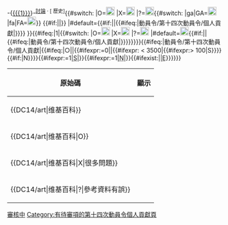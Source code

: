 <includeonly>-{[[{{{1}}}]]}-<sup class="plainlinks">[[Talk:{{{1}}}|<span title="前往{{{1|此條目}}}的討論頁">討論</span>]] · [{{fullurl:{{{1}}}|action=history}} <span title="檢視{{{1|此條目}}}的編輯歷史">歷史</span>]</sup>{{#switch:{{{2|}}}
|O=[[File:Pictogram_voting_keep-green.svg|x20px|{{{3|此條目已通過審核}}}]]
|X=[[File:Pictogram_voting_delete.svg|x20px|{{{3|此條目不通過審核，{{#if:{{{info|}}}|詳見主持人的信息|可能是不達要求或其他原因}}}}}]]
|?=[[File:Pictogram_voting_wait.svg|x20px|{{{3|資格審核中或相關候選進行中，請稍等}}}]]{{#switch:{{{ctype|}}}
|ga|GA=[[File:GA_candidate.svg|x20px|優良條目候選中]]
|fa|FA=[[File:Cscr-candidate.svg|x20px|特色條目或列表候選中]]}}
{{#if:{{{sample|}}}||[[Category:有待審項的第十四次動員令個人貢獻頁|審核中]]}}
|#default={{#if:{{{sample|}}}||{{#ifeq:{{BASEPAGENAME}}|動員令/第十四次動員令/個人貢獻|[[Category:需要被審核的第十四次動員令個人貢獻頁|{{SUBPAGENAME}}]]}}}}
}}{{#ifeq:{{{improve|0}}}|1|{{#switch:{{{improvecheck|}}}
|O=[[File:Under construction icon-green.svg|x20px|{{{5|此條目完成改善工程，並已獲得審核及額外分數}}}]]
|X=[[File:Under_contruction_icon-red.svg|x20px|{{{5|用戶申報此條目完成改善唯主持人認為未達標{{#if:{{{info|}}}|，詳見主持人的信息}}}}}]]
|?=[[File:Under_contruction_icon-yellow.svg|x20px|{{{5|用戶申報此條目完成改善但主持人需商議是否達標，請稍等}}}[[Category:有待審項的第十四次動員令個人貢獻頁]]]]
|#default=[[File:Under_construction_icon-blue.svg|x20px|{{{5|用戶申報此條目完成改善，正等待主持人審核}}}]]{{#if:{{{sample|}}}||{{#ifeq:{{BASEPAGENAME}}|動員令/第十四次動員令/個人貢獻|[[Category:需要被審核的第十四次動員令個人貢獻頁|{{SUBPAGENAME}}]]}}}}}}}}{{#ifeq:{{BASEPAGENAME}}|動員令/第十四次動員令/個人貢獻|{{#ifeq:{{{2|}}}|○||{{#ifexpr:{{{autocheck|1}}}=0||{{#ifexpr:{{PAGESIZE:{{{1}}}|R}} < 3500|{{#ifexpr:{{PAGESIZE:{{{1}}}|R}}> 100|{{cross box}}S}}}}{{#if:{{NAMESPACE:{{{1}}}}}|{{cross box}}N}}}}{{#ifexpr:{{{size|0}}}=1|{{cross box}}<abbr title="此條目的長度未達3500位元組－即達標條目的要求；如果此條目已合要求，請檢查此條目是否一個重定向頁">S</abbr>|}}{{#ifexpr:{{{ns|0}}}=1|{{cross box}}<abbr title="此條目並非位於條目名字空間下">N</abbr>|}}{{#ifexist:{{{1|}}}||{{cross box}}<abbr title="此條目不存在">E</abbr>}}}}}}</includeonly><noinclude>
{| class="wikitable"
|-
! 原始碼 !! 顯示
|-
| <nowiki>{{DC14/art|维基百科}}</nowiki> || {{DC14/art|维基百科}}
|-
| <nowiki>{{DC14/art|维基百科|O}}</nowiki> || {{DC14/art|维基百科|O}}
|-
| <nowiki>{{DC14/art|维基百科|X|很多問題}}</nowiki> || {{DC14/art|维基百科|X|很多問題}}
|-
| <nowiki>{{DC14/art|维基百科|?|參考資料有誤}}</nowiki> || {{DC14/art|维基百科|?|參考資料有誤|sample=1}}<!--sample只用於樣本，以控制不必要的分類。一般情況下務必備免-->
|}